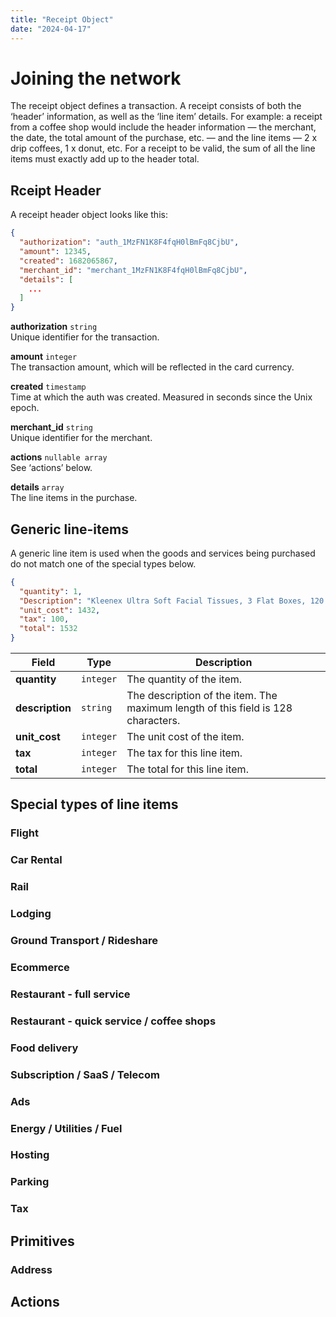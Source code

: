 ```yaml
---
title: "Receipt Object"
date: "2024-04-17"
---
```


# Joining the network

The receipt object defines a transaction. A receipt consists of both the ‘header’ information, as well as the ‘line item’ details. For example: a receipt from a coffee shop would include the header information — the merchant, the date, the total amount of the purchase, etc. — and the line items — 2 x drip coffees, 1 x donut, etc. For a receipt to be valid, the sum of all the line items must exactly add up to the header total.

## Rceipt Header

A receipt header object looks like this:

```json
{
  "authorization": "auth_1MzFN1K8F4fqH0lBmFq8CjbU",
  "amount": 12345,
  "created": 1682065867,
  "merchant_id": "merchant_1MzFN1K8F4fqH0lBmFq8CjbU",
  "details": [
    ...
  ]
}
```

**authorization** `string`  
Unique identifier for the transaction.

**amount** `integer`  
The transaction amount, which will be reflected in the card currency.

**created** `timestamp`  
Time at which the auth was created. Measured in seconds since the Unix epoch.

**merchant_id** `string`  
Unique identifier for the merchant.

**actions** `nullable array`  
See ‘actions’ below.

**details** `array`  
The line items in the purchase.

## Generic line-items

A generic line item is used when the goods and services being purchased do not match one of the special types below.

```json
{
  "quantity": 1,
  "Description": "Kleenex Ultra Soft Facial Tissues, 3 Flat Boxes, 120 Tissues per Box",
  "unit_cost": 1432,
  "tax": 100,
  "total": 1532
}
```

| Field           | Type      | Description                                                                      |
| --------------- | --------- | -------------------------------------------------------------------------------- |
| **quantity**    | `integer` | The quantity of the item.                                                        |
| **description** | `string`  | The description of the item. The maximum length of this field is 128 characters. |
| **unit_cost**   | `integer` | The unit cost of the item.                                                       |
| **tax**         | `integer` | The tax for this line item.                                                      |
| **total**       | `integer` | The total for this line item.                                                    |

## Special types of line items

### Flight

### Car Rental

### Rail

### Lodging

### Ground Transport / Rideshare

### Ecommerce

### Restaurant - full service

### Restaurant - quick service / coffee shops

### Food delivery

### Subscription / SaaS / Telecom

### Ads

### Energy / Utilities / Fuel

### Hosting

### Parking

### Tax

## Primitives

### Address

## Actions
